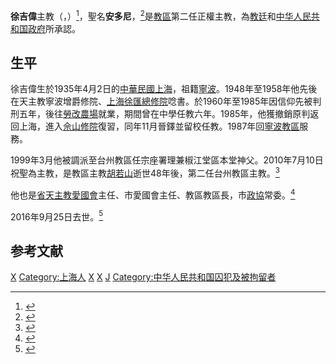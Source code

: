 {{Infobox Christian leader
| type             = bishop
| honorific-prefix = 主教
| name             = 徐吉偉<br>Bishop Anthony Xu Ji-wei
| honorific-suffix = 
| title            = 前[[天主教台州教區|天主教台州教區]][[主教|主教]]
| image            = 
| image size       = 
| archdiocese      = 
| diocese          = [[天主教台州教區|台州教區]]
| elected          = 
| appointed        = 2010年7月10日
| term_start       = 
| quashed          = 
| term_end         = 2016年9月25日
| predecessor      = [[胡若山|胡若山]][[主教|主教]]
| opposed          = 
| successor        = 懸空
| other_post       = 
<!---------- Orders ---------->
| ordination       = 1985年11月
| ordained_by      = 
| consecration     =  2010年7月10日
| consecrated_by   = 
| cardinal         = 
| created_cardinal_by = 
| rank             = 
<!---------- Personal details ---------->
| birth_name       = 
| birth_date       = {{birth date|df=yes|1935|4|2}}
| birth_place      = {{ROC|上海市}}
| death_date       = {{Death date and age|2016|9|25|1935|4|2}}
| death_place      = {{CHN}}[[浙江省|浙江省]][[台州市|台州市]]
| buried           = 
| nationality      = {{PRC}}
| religion         = [[天主教|天主教]]
| previous_post    = 
| alma_mater       = 
| signature        = 
| signature_alt    = 
| coat_of_arms     = Coat of arms of Anthony Xu Ji Wei.svg
| coat_of_arms_alt = 
}}
'''徐吉偉'''主教（{{lang-en|Bishop '''Anthony Xu Ji-wei'''}}，{{bd|1935年|4月2日|2016年|9月25日}}）<ref name="radio">{{cite news|publisher=[[梵蒂岡廣播電台|梵蒂岡廣播電台]]|date=2010年7月14日|title=中國大陸徐吉偉蒙席被祝聖爲林海（台州）教區主教|url=http://www.vaticanradio.org/ci1/Articolo.asp?c=408183}}{{dead link|date=2018年2月 |bot=InternetArchiveBot |fix-attempted=yes }}</ref>，聖名'''安多尼'''，<ref name="eng">{{cite news
 |publisher    = [[天主教亞洲通訊社|天主教亞洲通訊社]]
 |date         = 2010年7月12日
 |title        = Vatican-approved bishop ordained in Taizhou
 |url          = http://www.ucanews.com/2010/07/12/vatican-approved-bishop-ordained-in-taizhou
 |access-date  = 2010年7月15日
 |archive-url  = https://web.archive.org/web/20100716180724/http://www.ucanews.com/2010/07/12/vatican-approved-bishop-ordained-in-taizhou
 |archive-date = 2010年7月16日
 |dead-url     = yes
}}</ref>是[[天主教台州教區|教區]]第二任正權主教，為[[教廷|教廷]]和[[中華人民共和國政府|中华人民共和国政府]]所承認。

==生平==
徐吉偉生於1935年4月2日的[[中華民國|中華民國]][[上海|上海]]，祖籍[[寧波|寧波]]。1948年至1958年他先後在天主教寧波增爵修院、[[上海徐匯總修院|上海徐匯總修院]]唸書。於1960年至1985年因信仰先被判刑五年，後往[[勞改農場|勞改農場]]就業，期間曾在中學任教六年。1985年，他獲撤銷原判返回上海，進入[[佘山修院|佘山修院]]復習，同年11月晉鐸並留校任教。1987年回[[天主教寧波教區|寧波教區]]服務。

1999年3月他被調派至台州教區任宗座署理兼椒江堂區本堂神父。2010年7月10日祝聖為主教，是教區主教[[胡若山|胡若山]]逝世48年後，第二任台州教區主教。<ref name="chi">{{cite news|publisher=[[天主教亞洲通訊社|天主教亞洲通訊社]]|date=2010年4月9日|title=中國台州教區祝聖新主教|url=http://76.75.218.2/2010/07/12/%E4%B8%AD%E5%9C%8B%E5%8F%B0%E5%B7%9E%E6%95%99%E5%8D%80%E7%A5%9D%E8%81%96%E6%96%B0%E4%B8%BB%E6%95%99/}}{{dead link|date=2018年2月 |bot=InternetArchiveBot |fix-attempted=yes }}</ref>

他也是[[浙江省|省]][[天主教愛國會|天主教愛國會]]主任、市愛國會主任、教區教區長，市[[政協|政協]]常委。<ref name="gov">{{cite news|publisher=台州市人民政府|date=2010年7月10日|title=天主教台州教区举行主教祝圣庆典|url=http://xxgk.zjtz.gov.cn/web7/site/art/2010/7/10/art_681_21646.html}}{{dead link|date=2018年2月 |bot=InternetArchiveBot |fix-attempted=yes }}</ref>

2016年9月25日去世。<ref name="death">{{cite news
|publisher=[[天主教亞洲通訊社|天主教亞洲通訊社]]
|date=2016年9月26日
|title=台州教區徐吉偉主教安息主懷，享年八十一歲
|url=http://china.ucanews.com/2016/09/26/%E5%8F%B0%E5%B7%9E%E6%95%99%E5%8D%80%E5%BE%90%E5%90%89%E5%81%89%E4%B8%BB%E6%95%99%E5%AE%89%E6%81%AF%E4%B8%BB%E6%87%B7%EF%BC%8C%E4%BA%AB%E5%B9%B4%E5%85%AB%E5%8D%81%E4%B8%80%E6%AD%B2/
|access-date=2016年10月2日
|archive-url=https://web.archive.org/web/20170423013815/http://china.ucanews.com/2016/09/26/%E5%8F%B0%E5%B7%9E%E6%95%99%E5%8D%80%E5%BE%90%E5%90%89%E5%81%89%E4%B8%BB%E6%95%99%E5%AE%89%E6%81%AF%E4%B8%BB%E6%87%B7%EF%BC%8C%E4%BA%AB%E5%B9%B4%E5%85%AB%E5%8D%81%E4%B8%80%E6%AD%B2/
|archive-date=2017年4月23日
|dead-url=yes
}}</ref>

==参考文献==
<div class="references-small">
<references></references>
</div>

[[Category:寧波人|X]]
[[Category:上海人|Category:上海人]]
[[Category:宁波裔上海人|X]]
[[Category:中华人民共和国天主教主教|X]]
[[Category:徐姓|J]]
[[Category:中华人民共和国囚犯及被拘留者|Category:中华人民共和国囚犯及被拘留者]]